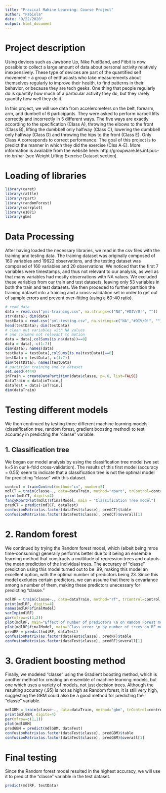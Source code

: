 ```yaml
---
title: "Pracical Mahine Learning: Course Project"
author: "Fabiola"
date: "9/22/2020"
output: html_document
---
```

# Project description
Using devices such as Jawbone Up, Nike FuelBand, and Fitbit is now possible to collect a large amount of data about personal activity relatively inexpensively. These type of devices are part of the quantified self movement – a group of enthusiasts who take measurements about themselves regularly to improve their health, to find patterns in their behavior, or because they are tech geeks. One thing that people regularly do is quantify how much of a particular activity they do, but they rarely quantify how well they do it.

In this project, we will use data from accelerometers on the belt, forearm, arm, and dumbell of 6 participants. They were asked to perform barbell lifts correctly and incorrectly in 5 different ways. The five ways are exactly according to the specification (Class A), throwing the elbows to the front (Class B), lifting the dumbbell only halfway (Class C), lowering the dumbbell only halfway (Class D) and throwing the hips to the front (Class E). Only Class A corresponds to correct performance. The goal of this project is to predict the manner in which they did the exercise (Clss A-E). More information is available from the website here: http://groupware.les.inf.puc-rio.br/har (see  Weight Lifting Exercise Dataset section).


# Loading of libraries
```r
library(caret)
library(rattle)
library(rpart)
library(randomForest)
library(corrplot)
library(e1071)
library(gbm)
```

# Data Processing
After having loaded the necessary libraries, we read in the csv files with the 
training and testing data. The training dataset was originally composed of 160 
variables and 19622 observations, and the testing dataset was composed of 160 
variables and 20 observations. We noticed that the first 7 variables were timestamps, 
and thus not relevant to our analysis, as well as that many variables had mostly
observations with NA values. We excluded these variables from our train and test 
datasets, leaving only 53 variables in both the train and test datasets.
We then proceded to further partition the training dataset into a training and a 
cross-validation set in order to get out of sample errors and prevent 
over-fitting (using a 60-40 ratio).  
```r
# read data
data = read.csv("pml-training.csv", na.strings=c("NA","#DIV/0!", ""))
str(data); dim(data)
testData = read.csv("pml-testing.csv", na.strings=c("NA","#DIV/0!", ""))
head(testData); dim(testData)
# clean out variables with NA values 
# and columns not relevant to motion
data = data[,colSums(is.na(data))==0]
data = data[,-c(1:7)]
dim(data); names(data)
testData = testData[,colSums(is.na(testData))==0]
testData = testData[,-c(1:7)]
dim(testData); names(testData)
# partition training and cv dataset
set.seed(4444)
inTrain = createDataPartition(data$classe, p=.6, list=FALSE)
dataTrain = data[inTrain,]
dataTest = data[-inTrain,]
dim(dataTrain)
```

# Testing different models
We then continued by testing three different machine learning models 
(classification tree, random forest, gradient boosting method) to test accuracy 
in predicting the "classe" variable. 


## 1. Classification tree
We began our model analysis by using the classification tree model (we set k=5
in our k-fold cross-validation). The results of this first model (accuracy = 0.55) 
seem to indicate that a classification tree is not the optimal model for predicting
"classe" with this dataset.
```r
control = trainControl(method="cv", number=5)
mdlCT = train(classe~., data=dataTrain, method="rpart", trControl=control)
print(mdlCT, digits=4)
fancyRpartPlot(mdlCT$finalModel, main = "Classification Tree model")
predCT = predict(mdlCT, dataTest)
confusionMatrix(as.factor(dataTest$classe), predCT)$table
confusionMatrix(as.factor(dataTest$classe), predCT)$overall[1]
```


# 2. Random forest
We continued by trying the Random forest model, which (albeit being mroe time-consuming)
generally performs better due to it being an ensemble learning method that constructs 
a multitude of regression trees and outputs the mean prediction of the individual trees. 
The accuracy of "classe" prediction using this model turned out to be .99, making 
this model an excellent option, with the optimal number of predictors being 23. Since
this model excludes certain predictors, we can assume that there is covariance among a number
of them, making these predictors unecessary for predicting "classe."
```r
mdlRF = train(classe~., data=dataTrain, method="rf", trControl=control, verbose=FALSE)
print(mdlRF, digits=4)
names(mdlRF$finalModel)
varImp(mdlRF)
par(mfrow=c(1,2))
plot(mdlRF, main="Effect of number of predictors \n on Random Forest model accuracy")
plot(mdlRF$finalModel, main="Class error \n by number of trees on RF model")
predRF = predict(mdlRF, dataTest)
confusionMatrix(as.factor(dataTest$classe), predRF)$table
confusionMatrix(as.factor(dataTest$classe), predRF)$overall[1]
```

# 3. Gradient boosting method
Finally, we modeled "classe" using the Gradient boosting method, which is another method
for creating an ensemble of machine learning models, but one which uses a variety of models,
not just decision trees. Although the resulting accuracy (.95) is not as high as Random forest, 
it is still very high, suggesting the GBM could also be a good method for predicting the "classe"
variable.
```r
mdlGBM = train(classe~., data=dataTrain, method="gbm", trControl=control, verbose=FALSE)
print(mdlGBM, digits=4)
par(mfrow=c(1,1))
plot(mdlGBM)
predGBM = predict(mdlGBM, dataTest)
confusionMatrix(as.factor(dataTest$classe), predGBM)$table
confusionMatrix(as.factor(dataTest$classe), predGBM)$overall[1]
```

# Final testing
Since the Random forest model resulted in the highest accuracy, we will use it to
predict the "classe" variable in the test dataset.
```r
predict(mdlRF, testData)
```


